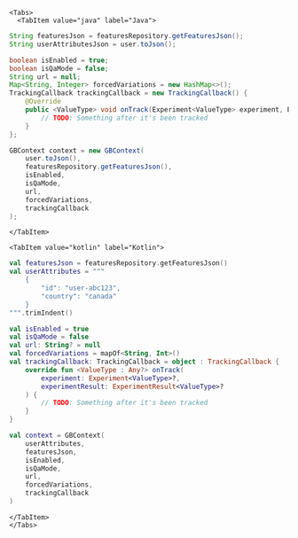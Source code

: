 
```mdx-code-block
<Tabs>
  <TabItem value="java" label="Java">
```

```java
String featuresJson = featuresRepository.getFeaturesJson();
String userAttributesJson = user.toJson();

boolean isEnabled = true;
boolean isQaMode = false;
String url = null;
Map<String, Integer> forcedVariations = new HashMap<>();
TrackingCallback trackingCallback = new TrackingCallback() {
    @Override
    public <ValueType> void onTrack(Experiment<ValueType> experiment, ExperimentResult<ValueType> experimentResult) {
        // TODO: Something after it's been tracked
    }
};

GBContext context = new GBContext(
    user.toJson(),
    featuresRepository.getFeaturesJson(),
    isEnabled,
    isQaMode,
    url,
    forcedVariations,
    trackingCallback
);
```

```mdx-code-block
</TabItem>

<TabItem value="kotlin" label="Kotlin">
```

```kotlin
val featuresJson = featuresRepository.getFeaturesJson()
val userAttributes = """
    {
        "id": "user-abc123",
        "country": "canada"
    }
""".trimIndent()

val isEnabled = true
val isQaMode = false
val url: String? = null
val forcedVariations = mapOf<String, Int>()
val trackingCallback: TrackingCallback = object : TrackingCallback {
    override fun <ValueType : Any?> onTrack(
        experiment: Experiment<ValueType>?,
        experimentResult: ExperimentResult<ValueType>?
    ) {
        // TODO: Something after it's been tracked
    }
}

val context = GBContext(
    userAttributes,
    featuresJson,
    isEnabled,
    isQaMode,
    url,
    forcedVariations,
    trackingCallback
)
```

```mdx-code-block
</TabItem>
</Tabs>
```
